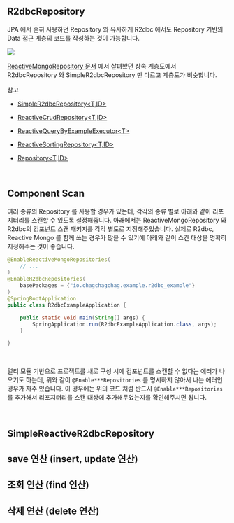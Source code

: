 ## R2dbcRepository

JPA 에서 흔히 사용하던 Repository 와 유사하게 R2dbc 에서도 Repository 기반의 Data 접근 계층의 코드를 작성하는 것이 가능합니다. 

![](./img/r2dbc-repository/hierarchy.png)

[ReactiveMongoRepository 문서](https://chagchagchag.github.io/docs-spring-data-reactive/spring-data-mongodb-reactive/reactive-mongo-repository/) 에서 살펴봤던 상속 계층도에서 R2dbcRepository 와 SimpleR2dbcRepository 만 다르고 계층도가 비슷합니다.<br/>



참고

- [SimpleR2dbcRepository\<T,ID\>](https://docs.spring.io/spring-data/r2dbc/docs/current/api/org/springframework/data/r2dbc/repository/support/SimpleR2dbcRepository.html)

- [ReactiveCrudRepository\<T,ID\>](https://docs.spring.io/spring-data/commons/docs/current/api/org/springframework/data/repository/reactive/ReactiveCrudRepository.html)
- [ReactiveQueryByExampleExecutor\<T\>](https://docs.spring.io/spring-data/commons/docs/current/api/org/springframework/data/repository/query/ReactiveQueryByExampleExecutor.html)
- [ReactiveSortingRepository\<T,ID\>](https://docs.spring.io/spring-data/commons/docs/current/api/org/springframework/data/repository/reactive/ReactiveSortingRepository.html)
- [Repository\<T,ID\>](https://docs.spring.io/spring-data/commons/docs/current/api/org/springframework/data/repository/Repository.html)

<br/>



## Component Scan

여러 종류의 Repository 를 사용할 경우가 있는데, 각각의 종류 별로 아래와 같이 리포지터리를 스캔할 수 있도록 설정해줍니다. 아래에서는 ReactiveMongoRepository 와 R2dbc의 컴포넌트 스캔 패키지를 각각 별도로 지정해주었습니다. 실제로 R2dbc, Reactive Mongo 를 함께 쓰는 경우가 많을 수 있기에 아래와 같이 스캔 대상을 명확히 지정해주는 것이 좋습니다.

```java
@EnableReactiveMongoRepositories(
    // ...
)
@EnableR2dbcRepositories(
    basePackages = {"io.chagchagchag.example.r2dbc_example"}
)
@SpringBootApplication
public class R2dbcExampleApplication {

	public static void main(String[] args) {
		SpringApplication.run(R2dbcExampleApplication.class, args);
	}

}
```

<br/>

멀티 모듈 기반으로 프로젝트를 새로 구성 시에 컴포넌트를 스캔할 수 없다는 에러가 나오기도 하는데, 위와 같이 `@Enable***Repositories` 를 명시하지 않아서 나는 에러인 경우가 자주 있습니다. 이 경우에는 위의 코드 처럼 반드시 `@Enable***Repositories` 를 추가해서 리포지터리를 스캔 대상에 추가해두었는지를 확인해주시면 됩니다.<br/>

<br/>



## SimpleReactiveR2dbcRepository



## save 연산 (insert, update 연산)



## 조회 연산 (find 연산)



## 삭제 연산 (delete 연산)













